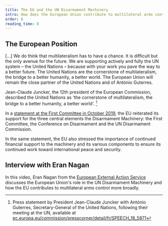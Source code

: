 ```yaml
---
title: The EU and the UN Disarmament Machinery
intro: How does the European Union contribute to multilateral arms control in the context of the UN Machinery?
order: 6
reading_time: 8
---
```


## The European Position


<Quote cite="Jean-Claude Juncker, the 12th president of the European Commission">

[...] We do think that multilateralism has to have a chance. It is difficult but the only avenue for the future. We are supporting actively and fully the UN system – the United Nations – because with your work you pave the way to a better future. The United Nations are the cornerstone of multilateralism, the bridge to a better humanity, a better world. The European Union will remain the close partner of the United Nations and of António Guterres.

</Quote>

Jean-Claude Juncker, the 12th president of the European Commission, described the United Nations as 'the cornerstone of multilateralism, the bridge to a better humanity, a better world'. [^1]

In a [statement at the First Committee in October 2019](https://www.eeas.europa.eu/delegations/un-new-york/eu-statement-%E2%80%93-united-nations-1st-committee-thematic-discussion-disarmament_en), the EU reiterated its support for the three central elements the Disarmament Machinery: the First Committee, the Conference on Disarmament and the UN Disarmament Commission.

In the same statement, the EU also stressed the importance of continued financial support to the machinery and its various components to ensure its continued work toward international peace and security.

## Interview with Eran Nagan

In this video, Eran Nagan from the [European External Action Service](https://www.eeas.europa.eu/_en) discusses the European Union's role in the UN Disarmament Machinery and how the EU contributes to multilateral arms control more broadly.

<LectureVideo lu="lu18" vl="eu-un" provider="video-stream" />

[^1]: Press statement by President Jean-Claude Juncker with António Guterres, Secretary-General of the United Nations, following their meeting at the UN, available at [ec.europa.eu/commission/presscorner/detail/fr/SPEECH_18_5871](https://ec.europa.eu/commission/presscorner/detail/fr/SPEECH_18_5871)
